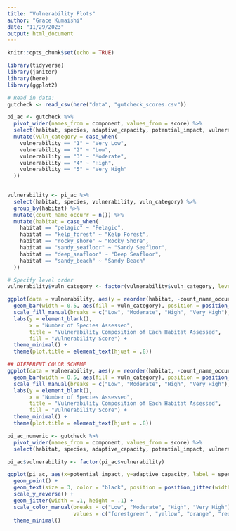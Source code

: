 ```yaml
---
title: "Vulnerability Plots"
author: "Grace Kumaishi"
date: "11/29/2023"
output: html_document
---
```


```r
knitr::opts_chunk$set(echo = TRUE)

library(tidyverse)
library(janitor)
library(here)
library(ggplot2)
```

```r
# Read in data:
gutcheck <- read_csv(here("data", "gutcheck_scores.csv"))
```

```r
pi_ac <- gutcheck %>% 
  pivot_wider(names_from = component, values_from = score) %>% 
  select(habitat, species, adaptive_capacity, potential_impact, vulnerability) %>% 
  mutate(vuln_category = case_when(
    vulnerability == "1" ~ "Very Low",
    vulnerability == "2" ~ "Low",
    vulnerability == "3" ~ "Moderate",
    vulnerability == "4" ~ "High",
    vulnerability == "5" ~ "Very High"
  ))
  
```

```r
vulnerability <- pi_ac %>% 
  select(habitat, species, vulnerability, vuln_category) %>% 
  group_by(habitat) %>% 
  mutate(count_name_occurr = n()) %>% 
  mutate(habitat = case_when(
    habitat == "pelagic" ~ "Pelagic",
    habitat == "kelp_forest" ~ "Kelp Forest",
    habitat == "rocky_shore" ~ "Rocky Shore",
    habitat == "sandy_seafloor" ~ "Sandy Seafloor",
    habitat == "deep_seafloor" ~ "Deep Seafloor",
    habitat == "sandy_beach" ~ "Sandy Beach"
  ))
```

```r
# Specify level order
vulnerability$vuln_category <- factor(vulnerability$vuln_category, levels = c("Low", "Moderate", "High", "Very High"))

ggplot(data = vulnerability, aes(y = reorder(habitat, -count_name_occurr))) +
  geom_bar(width = 0.5, aes(fill = vuln_category), position = position_stack(reverse = TRUE)) +
  scale_fill_manual(breaks = c("Low", "Moderate", "High", "Very High"), values = c("#7ec570", "#ffdc3d", "#ffac3b", "#cd022d")) +
  labs(y = element_blank(),
       x = "Number of Species Assessed",
       title = "Vulnerability Composition of Each Habitat Assessed",
       fill = "Vulnerability Score") +
  theme_minimal() +
  theme(plot.title = element_text(hjust = .8))
```

```r
## DIFFERENT COLOR SCHEME
ggplot(data = vulnerability, aes(y = reorder(habitat, -count_name_occurr))) +
  geom_bar(width = 0.5, aes(fill = vuln_category), position = position_stack(reverse = TRUE)) +
  scale_fill_manual(breaks = c("Low", "Moderate", "High", "Very High"), values = c("#adcdff", "#5994f6", "#0050d8", "#162e51")) +
  labs(y = element_blank(),
       x = "Number of Species Assessed",
       title = "Vulnerability Composition of Each Habitat Assessed",
       fill = "Vulnerability Score") +
  theme_minimal() +
  theme(plot.title = element_text(hjust = .8))
```

```r
pi_ac_numeric <- gutcheck %>% 
  pivot_wider(names_from = component, values_from = score) %>% 
  select(habitat, species, adaptive_capacity, potential_impact, vulnerability)

pi_ac$vulnerability <- factor(pi_ac$vulnerability)
```


```r
ggplot(pi_ac, aes(x=potential_impact, y=adaptive_capacity, label = species, color = vulnerability)) + 
  geom_point() +
  geom_text(size = 3, color = "black", position = position_jitter(width = .2, height = .2)) +
  scale_y_reverse() +
  geom_jitter(width = .1, height = .1) +
  scale_color_manual(breaks = c("Low", "Moderate", "High", "Very High"), 
                     values = c("forestgreen", "yellow", "orange", "red")) +
  theme_minimal()
```














